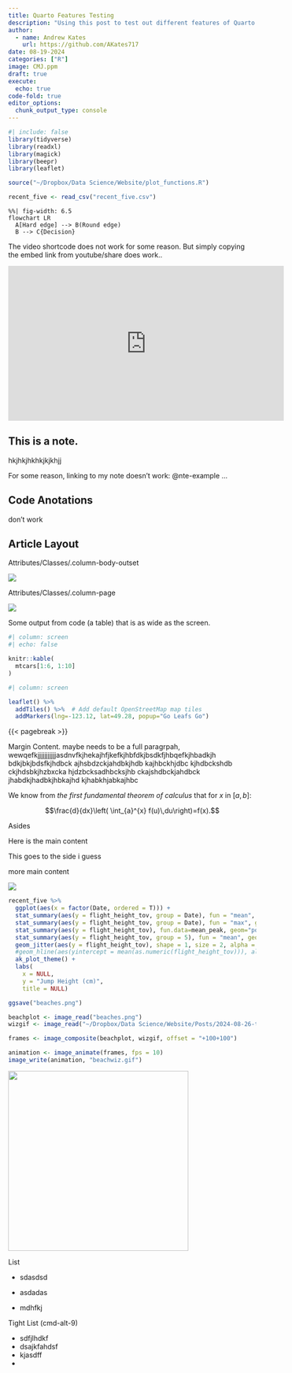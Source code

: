 ```yaml
---
title: Quarto Features Testing
description: "Using this post to test out different features of Quarto as I work through the documentation"
author:
  - name: Andrew Kates
    url: https://github.com/AKates717
date: 08-19-2024
categories: ["R"]
image: CMJ.ppm
draft: true
execute: 
  echo: true
code-fold: true
editor_options: 
  chunk_output_type: console
---
```


```r
#| include: false
library(tidyverse)
library(readxl)
library(magick)
library(beepr)
library(leaflet)

source("~/Dropbox/Data Science/Website/plot_functions.R")

recent_five <- read_csv("recent_five.csv")
```

```mermaid
%%| fig-width: 6.5
flowchart LR
  A[Hard edge] --> B(Round edge)
  B --> C{Decision}
```

The video shortcode does not work for some reason. But simply copying the embed link from youtube/share does work..

<iframe width="560" height="315" src="https://www.youtube.com/embed/pHR07EuEKjM?si=dAsEipz0uDA8q-uN" title="YouTube video player" frameborder="0" allow="accelerometer; autoplay; clipboard-write; encrypted-media; gyroscope; picture-in-picture; web-share" referrerpolicy="strict-origin-when-cross-origin" allowfullscreen>

</iframe >

::: {#nte-example .callout-note title="Tip with Title" collapse="true"}
## This is a note.

hkjhkjhkhkjkjkhjj
:::

For some reason, linking to my note doesn't work: @nte-example ...

## Code Anotations

don't work

## Article Layout

Attributes/Classes/.column-body-outset

![](spikeball-canada.jpg){.column-body-outset}

Attributes/Classes/.column-page

![](spikeball-canada.jpg){.column-page}

Some output from code (a table) that is as wide as the screen.

```r
#| column: screen
#| echo: false

knitr::kable(
  mtcars[1:6, 1:10]
)
```

```r
#| column: screen

leaflet() %>%
  addTiles() %>%  # Add default OpenStreetMap map tiles
  addMarkers(lng=-123.12, lat=49.28, popup="Go Leafs Go")
```

{{< pagebreak >}}

Margin Content. maybe needs to be a full paragrpah, wewqefkjjjjjjjjjjjasdnvfkjhekajhfjkefkjhbfdkjbsdkfjhbqefkjhbadkjh bdkjbkjbdsfkjhdbck ajhsbdzckjahdbkjhdb kajhbckhjdbc kjhdbckshdb ckjhdsbkjhzbxcka hjdzbcksadhbcksjhb ckajshdbckjahdbck jhabdkjhadbkjhbkajhd kjhabkhjabkajhbc

::: column-margin
We know from *the first fundamental theorem of calculus* that for $x$ in $[a, b]$:

$$\frac{d}{dx}\left( \int_{a}^{x} f(u)\,du\right)=f(x).$$
:::

Asides

Here is the main content

::: aside
This goes to the side i guess
:::

more main content

![](more-hops.gif)

```r

recent_five %>%
  ggplot(aes(x = factor(Date, ordered = T))) +
  stat_summary(aes(y = flight_height_tov, group = Date), fun = "mean", geom = "point", size = 4) +
  stat_summary(aes(y = flight_height_tov, group = Date), fun = "max", geom = "point", size = 2) +
  stat_summary(aes(y = flight_height_tov), fun.data=mean_peak, geom="pointrange", size = 2) +
  stat_summary(aes(y = flight_height_tov, group = 5), fun = "mean", geom = "line", linewidth = 1) +
  geom_jitter(aes(y = flight_height_tov), shape = 1, size = 2, alpha = 0.5, width = 0.2) +
  #geom_hline(aes(yintercept = mean(as.numeric(flight_height_tov))), alpha = 0.3, linetype = 2, linewidth = 1.5) +
  ak_plot_theme() +
  labs(
    x = NULL,
    y = "Jump Height (cm)",
    title = NULL)

ggsave("beaches.png")

beachplot <- image_read("beaches.png")
wizgif <- image_read("~/Dropbox/Data Science/Website/Posts/2024-08-26-testing-quarto-functions/more-hops.gif")

frames <- image_composite(beachplot, wizgif, offset = "+100+100")

animation <- image_animate(frames, fps = 10)
image_write(animation, "beachwiz.gif")

```

![](/beachwiz.gif){width="366"}

List

-   sdasdsd

-   asdadas

-   mdhfkj

Tight List (cmd-alt-9)

-   sdfjlhdkf
-   dsajkfahdsf
-   kjasdff
-   
